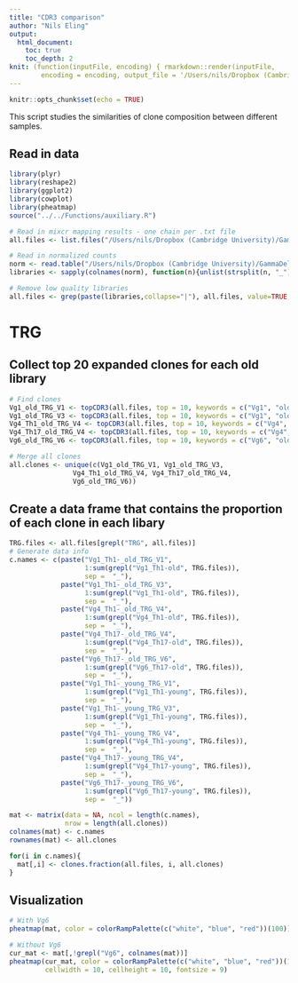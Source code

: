 ```yaml
---
title: "CDR3 comparison"
author: "Nils Eling"
output: 
  html_document:
    toc: true
    toc_depth: 2
knit: (function(inputFile, encoding) { rmarkdown::render(inputFile, 
        encoding = encoding, output_file = '/Users/nils/Dropbox (Cambridge University)/GammaDelta/Analysis/Clones/CDR3_comparison.html') })
---
```


```r
knitr::opts_chunk$set(echo = TRUE)
```

This script studies the similarities of clone composition between different samples.

## Read in data

```r
library(plyr)
library(reshape2)
library(ggplot2)
library(cowplot)
library(pheatmap)
source("../../Functions/auxiliary.R")

# Read in mixcr mapping results - one chain per .txt file
all.files <- list.files("/Users/nils/Dropbox (Cambridge University)/GammaDelta/Analysis/Clones/Txt_files", full.names = TRUE)

# Read in normalized counts
norm <- read.table("/Users/nils/Dropbox (Cambridge University)/GammaDelta/Analysis/Data/NormCounts.txt", sep = "\t", header = TRUE)
libraries <- sapply(colnames(norm), function(n){unlist(strsplit(n, "_"))[4]})

# Remove low quality libraries
all.files <- grep(paste(libraries,collapse="|"), all.files, value=TRUE, ignore.case = TRUE)
```

# TRG

## Collect top 20 expanded clones for each old library

```r
# Find clones
Vg1_old_TRG_V1 <- topCDR3(all.files, top = 10, keywords = c("Vg1", "old", "TRG"), select = "TCRG-V1")
Vg1_old_TRG_V3 <- topCDR3(all.files, top = 10, keywords = c("Vg1", "old", "TRG"), select = "TCRG-V3")
Vg4_Th1_old_TRG_V4 <- topCDR3(all.files, top = 10, keywords = c("Vg4", "old", "TRG", "Th1-"), select = "TCRG-V4")
Vg4_Th17_old_TRG_V4 <- topCDR3(all.files, top = 10, keywords = c("Vg4", "old", "TRG", "Th17-"), select = "TCRG-V4")
Vg6_old_TRG_V6 <- topCDR3(all.files, top = 10, keywords = c("Vg6", "old", "TRG"), select = "TCRG-V6")

# Merge all clones
all.clones <- unique(c(Vg1_old_TRG_V1, Vg1_old_TRG_V3,
                Vg4_Th1_old_TRG_V4, Vg4_Th17_old_TRG_V4, 
                Vg6_old_TRG_V6))
```

## Create a data frame that contains the proportion of each clone in each libary

```r
TRG.files <- all.files[grepl("TRG", all.files)]
# Generate data info
c.names <- c(paste("Vg1_Th1-_old_TRG_V1", 
                   1:sum(grepl("Vg1_Th1-old", TRG.files)), 
                   sep =  "_"),
             paste("Vg1_Th1-_old_TRG_V3", 
                   1:sum(grepl("Vg1_Th1-old", TRG.files)), 
                   sep =  "_"),
             paste("Vg4_Th1-_old_TRG_V4", 
                   1:sum(grepl("Vg4_Th1-old", TRG.files)), 
                   sep =  "_"),
             paste("Vg4_Th17-_old_TRG_V4", 
                   1:sum(grepl("Vg4_Th17-old", TRG.files)), 
                   sep =  "_"),
             paste("Vg6_Th17-_old_TRG_V6", 
                   1:sum(grepl("Vg6_Th17-old", TRG.files)), 
                   sep =  "_"),
             paste("Vg1_Th1-_young_TRG_V1", 
                   1:sum(grepl("Vg1_Th1-young", TRG.files)), 
                   sep =  "_"),
             paste("Vg1_Th1-_young_TRG_V3", 
                   1:sum(grepl("Vg1_Th1-young", TRG.files)), 
                   sep =  "_"),
             paste("Vg4_Th1-_young_TRG_V4", 
                   1:sum(grepl("Vg4_Th1-young", TRG.files)), 
                   sep =  "_"),
             paste("Vg4_Th17-_young_TRG_V4", 
                   1:sum(grepl("Vg4_Th17-young", TRG.files)), 
                   sep =  "_"),
             paste("Vg6_Th17-_young_TRG_V6", 
                   1:sum(grepl("Vg6_Th17-young", TRG.files)), 
                   sep =  "_"))

mat <- matrix(data = NA, ncol = length(c.names), 
              nrow = length(all.clones))
colnames(mat) <- c.names
rownames(mat) <- all.clones

for(i in c.names){
  mat[,i] <- clones.fraction(all.files, i, all.clones)
}
```

## Visualization

```r
# With Vg6
pheatmap(mat, color = colorRampPalette(c("white", "blue", "red"))(100))

# Without Vg6
cur_mat <- mat[,!grepl("Vg6", colnames(mat))]
pheatmap(cur_mat, color = colorRampPalette(c("white", "blue", "red"))(100),
         cellwidth = 10, cellheight = 10, fontsize = 9)
```

